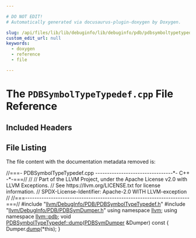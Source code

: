 ```yaml
---

# DO NOT EDIT!
# Automatically generated via docusaurus-plugin-doxygen by Doxygen.

slug: /api/files/lib/lib/debuginfo/lib/debuginfo/pdb/pdbsymboltypetypedef-cpp
custom_edit_url: null
keywords:
  - doxygen
  - reference
  - file

---
```





# The `PDBSymbolTypeTypedef.cpp` File Reference

<DoxygenPage pluginConfig={pluginConfig}>



## Included Headers

<IncludesList>
<IncludesListItem
  filePath="llvm/DebugInfo/PDB/PDBSymbolTypeTypedef.h"
  permalink="/docs/api/files/include/include/llvm/include/llvm/debuginfo/include/llvm/debuginfo/pdb/pdbsymboltypetypedef-h"
  isLocal="true" />
<IncludesListItem
  filePath="llvm/DebugInfo/PDB/PDBSymDumper.h"
  permalink="/docs/api/files/include/include/llvm/include/llvm/debuginfo/include/llvm/debuginfo/pdb/pdbsymdumper-h"
  isLocal="true" />
</IncludesList>


## File Listing

The file content with the documentation metadata removed is:

<ProgramListing>

<Link id="l00001" /><CodeLine lineNumber="1"><Highlight kind="comment">//===- PDBSymbolTypeTypedef.cpp ---------------------------------&#42;- C++ -&#42;-===//</Highlight><Highlight kind="normal"></Highlight></CodeLine>
<Link id="l00002" /><CodeLine lineNumber="2"><Highlight kind="normal"></Highlight><Highlight kind="comment">//</Highlight><Highlight kind="normal"></Highlight></CodeLine>
<Link id="l00003" /><CodeLine lineNumber="3"><Highlight kind="normal"></Highlight><Highlight kind="comment">// Part of the LLVM Project, under the Apache License v2.0 with LLVM Exceptions.</Highlight><Highlight kind="normal"></Highlight></CodeLine>
<Link id="l00004" /><CodeLine lineNumber="4"><Highlight kind="normal"></Highlight><Highlight kind="comment">// See https://llvm.org/LICENSE.txt for license information.</Highlight><Highlight kind="normal"></Highlight></CodeLine>
<Link id="l00005" /><CodeLine lineNumber="5"><Highlight kind="normal"></Highlight><Highlight kind="comment">// SPDX-License-Identifier: Apache-2.0 WITH LLVM-exception</Highlight><Highlight kind="normal"></Highlight></CodeLine>
<Link id="l00006" /><CodeLine lineNumber="6"><Highlight kind="normal"></Highlight><Highlight kind="comment">//</Highlight><Highlight kind="normal"></Highlight></CodeLine>
<Link id="l00007" /><CodeLine lineNumber="7"><Highlight kind="normal"></Highlight><Highlight kind="comment">//===----------------------------------------------------------------------===//</Highlight><Highlight kind="normal"></Highlight></CodeLine>
<Link id="l00008" /><CodeLine lineNumber="8"><Highlight kind="normal"></Highlight></CodeLine>
<Link id="l00009" /><CodeLine lineNumber="9"><Highlight kind="normal"></Highlight><Highlight kind="preprocessor">#include &quot;<a href="/docs/api/files/include/include/llvm/include/llvm/debuginfo/include/llvm/debuginfo/pdb/pdbsymboltypetypedef-h">llvm/DebugInfo/PDB/PDBSymbolTypeTypedef.h</a>&quot;</Highlight><Highlight kind="normal"></Highlight></CodeLine>
<Link id="l00010" /><CodeLine lineNumber="10"><Highlight kind="normal"></Highlight></CodeLine>
<Link id="l00011" /><CodeLine lineNumber="11"><Highlight kind="normal"></Highlight><Highlight kind="preprocessor">#include &quot;<a href="/docs/api/files/include/include/llvm/include/llvm/debuginfo/include/llvm/debuginfo/pdb/pdbsymdumper-h">llvm/DebugInfo/PDB/PDBSymDumper.h</a>&quot;</Highlight><Highlight kind="normal"></Highlight></CodeLine>
<Link id="l00012" /><CodeLine lineNumber="12"><Highlight kind="normal"></Highlight></CodeLine>
<Link id="l00013" /><CodeLine lineNumber="13"><Highlight kind="normal"></Highlight><Highlight kind="keyword">using namespace </Highlight><Highlight kind="normal"><a href="/docs/api/namespaces/llvm">llvm</a>;</Highlight></CodeLine>
<Link id="l00014" /><CodeLine lineNumber="14"><Highlight kind="normal"></Highlight><Highlight kind="keyword">using namespace </Highlight><Highlight kind="normal"><a href="/docs/api/namespaces/llvm/pdb">llvm::pdb</a>;</Highlight></CodeLine>
<Link id="l00015" /><CodeLine lineNumber="15"><Highlight kind="normal"></Highlight></CodeLine>
<Link id="l00016" /><CodeLine lineNumber="16" lineLink="/docs/api/classes/llvm/pdb/pdbsymboltypetypedef/#ab4efb1ba60988a148902f2140700f187"><Highlight kind="normal"></Highlight><Highlight kind="keywordtype">void</Highlight><Highlight kind="normal"> <a href="/docs/api/classes/llvm/pdb/pdbsymboltypetypedef/#ab4efb1ba60988a148902f2140700f187">PDBSymbolTypeTypedef::dump</a>(<a href="/docs/api/classes/llvm/pdb/pdbsymdumper">PDBSymDumper</a> &amp;Dumper)</Highlight><Highlight kind="keyword"> const </Highlight><Highlight kind="normal">&#123;</Highlight></CodeLine>
<Link id="l00017" /><CodeLine lineNumber="17"><Highlight kind="normal">  Dumper.<a href="/docs/api/classes/llvm/pdb/pdbsymdumper/#a0a9c807b3e63885f9d510ba25ecfc6ce">dump</a>(&#42;</Highlight><Highlight kind="keyword">this</Highlight><Highlight kind="normal">);</Highlight></CodeLine>
<Link id="l00018" /><CodeLine lineNumber="18"><Highlight kind="normal">&#125;</Highlight></CodeLine>

</ProgramListing>


</DoxygenPage>

